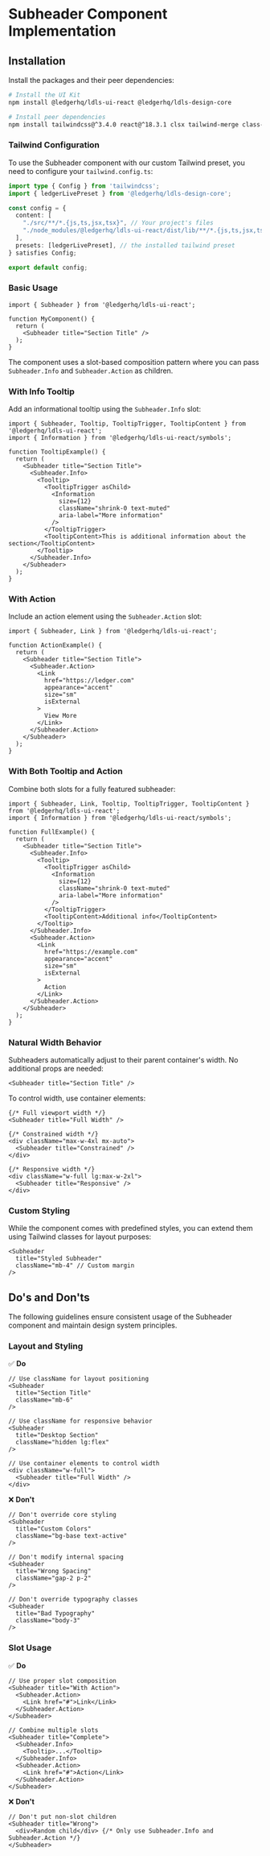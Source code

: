 
<Meta title="Components/Subheader/Implementation" />

# Subheader Component Implementation

## Installation

Install the packages and their peer dependencies:

```bash
# Install the UI Kit
npm install @ledgerhq/ldls-ui-react @ledgerhq/ldls-design-core

# Install peer dependencies
npm install tailwindcss@^3.4.0 react@^18.3.1 clsx tailwind-merge class-variance-authority
```

### Tailwind Configuration

To use the Subheader component with our custom Tailwind preset, you need to configure your `tailwind.config.ts`:

```typescript
import type { Config } from 'tailwindcss';
import { ledgerLivePreset } from '@ledgerhq/ldls-design-core';

const config = {
  content: [
    "./src/**/*.{js,ts,jsx,tsx}", // Your project's files
    "./node_modules/@ledgerhq/ldls-ui-react/dist/lib/**/*.{js,ts,jsx,tsx}" // Ledger UI Kit components
  ],
  presets: [ledgerLivePreset], // the installed tailwind preset
} satisfies Config;

export default config;
```

### Basic Usage

```tsx
import { Subheader } from '@ledgerhq/ldls-ui-react';

function MyComponent() {
  return (
    <Subheader title="Section Title" />
  );
}
```

The component uses a slot-based composition pattern where you can pass `Subheader.Info` and `Subheader.Action` as children.

### With Info Tooltip

Add an informational tooltip using the `Subheader.Info` slot:

```tsx
import { Subheader, Tooltip, TooltipTrigger, TooltipContent } from '@ledgerhq/ldls-ui-react';
import { Information } from '@ledgerhq/ldls-ui-react/symbols';

function TooltipExample() {
  return (
    <Subheader title="Section Title">
      <Subheader.Info>
        <Tooltip>
          <TooltipTrigger asChild>
            <Information
              size={12}
              className="shrink-0 text-muted"
              aria-label="More information"
            />
          </TooltipTrigger>
          <TooltipContent>This is additional information about the section</TooltipContent>
        </Tooltip>
      </Subheader.Info>
    </Subheader>
  );
}
```

### With Action

Include an action element using the `Subheader.Action` slot:

```tsx
import { Subheader, Link } from '@ledgerhq/ldls-ui-react';

function ActionExample() {
  return (
    <Subheader title="Section Title">
      <Subheader.Action>
        <Link
          href="https://ledger.com"
          appearance="accent"
          size="sm"
          isExternal
        >
          View More
        </Link>
      </Subheader.Action>
    </Subheader>
  );
}
```

### With Both Tooltip and Action

Combine both slots for a fully featured subheader:

```tsx
import { Subheader, Link, Tooltip, TooltipTrigger, TooltipContent } from '@ledgerhq/ldls-ui-react';
import { Information } from '@ledgerhq/ldls-ui-react/symbols';

function FullExample() {
  return (
    <Subheader title="Section Title">
      <Subheader.Info>
        <Tooltip>
          <TooltipTrigger asChild>
            <Information
              size={12}
              className="shrink-0 text-muted"
              aria-label="More information"
            />
          </TooltipTrigger>
          <TooltipContent>Additional info</TooltipContent>
        </Tooltip>
      </Subheader.Info>
      <Subheader.Action>
        <Link
          href="https://example.com"
          appearance="accent"
          size="sm"
          isExternal
        >
          Action
        </Link>
      </Subheader.Action>
    </Subheader>
  );
}
```

### Natural Width Behavior

Subheaders automatically adjust to their parent container's width. No additional props are needed:

```tsx
<Subheader title="Section Title" />
```

To control width, use container elements:

```tsx
{/* Full viewport width */}
<Subheader title="Full Width" />

{/* Constrained width */}
<div className="max-w-4xl mx-auto">
  <Subheader title="Constrained" />
</div>

{/* Responsive width */}
<div className="w-full lg:max-w-2xl">
  <Subheader title="Responsive" />
</div>
```

### Custom Styling

While the component comes with predefined styles, you can extend them using Tailwind classes for layout purposes:

```tsx
<Subheader
  title="Styled Subheader"
  className="mb-4" // Custom margin
/>
```

## Do's and Don'ts

The following guidelines ensure consistent usage of the Subheader component and maintain design system principles.

### Layout and Styling

✅ **Do**

```tsx
// Use className for layout positioning
<Subheader
  title="Section Title"
  className="mb-6"
/>

// Use className for responsive behavior
<Subheader
  title="Desktop Section"
  className="hidden lg:flex"
/>

// Use container elements to control width
<div className="w-full">
  <Subheader title="Full Width" />
</div>
```

❌ **Don't**

```tsx
// Don't override core styling
<Subheader
  title="Custom Colors"
  className="bg-base text-active"
/>

// Don't modify internal spacing
<Subheader
  title="Wrong Spacing"
  className="gap-2 p-2"
/>

// Don't override typography classes
<Subheader
  title="Bad Typography"
  className="body-3"
/>
```

### Slot Usage

✅ **Do**

```tsx
// Use proper slot composition
<Subheader title="With Action">
  <Subheader.Action>
    <Link href="#">Link</Link>
  </Subheader.Action>
</Subheader>

// Combine multiple slots
<Subheader title="Complete">
  <Subheader.Info>
    <Tooltip>...</Tooltip>
  </Subheader.Info>
  <Subheader.Action>
    <Link href="#">Action</Link>
  </Subheader.Action>
</Subheader>
```

❌ **Don't**

```tsx
// Don't put non-slot children
<Subheader title="Wrong">
  <div>Random child</div> {/* Only use Subheader.Info and Subheader.Action */}
</Subheader>
```
